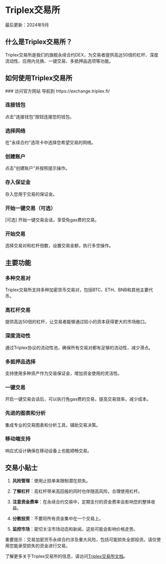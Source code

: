 
# Triplex交易所

<Callout type="info">
  最后更新：2024年9月
</Callout>

## 什么是Triplex交易所？

Triplex交易所是我们的旗舰永续合约DEX，为交易者提供高达50倍的杠杆、深度流动性、应用内兑换、一键交易、多抵押品选项等功能。

## 如何使用Triplex交易所

<Steps>
  ### 访问官方网站
  导航到 https://exchange.triplex.fi/
  
  ### 连接钱包
  点击"连接钱包"按钮连接您的钱包。
  
  ### 选择网络
  在"永续合约"选项卡中选择您希望交易的网络。
  
  ### 创建账户
  点击"创建账户"并按照提示操作。
  
  ### 存入保证金
  存入您用于交易的保证金。
  
  ### 开始一键交易（可选）
  [可选] 开始一键交易会话，享受免gas费的交易。
  
  ### 开始交易
  选择交易对和杠杆倍数，设置交易金额，执行多空操作。
</Steps>

## 主要功能

### 多种交易对
Triplex交易所支持多种加密货币交易对，包括BTC、ETH、BNB和其他主要代币。

### 高杠杆交易
提供高达50倍的杠杆，让交易者能够通过较小的资本获得更大的市场敞口。

### 深度流动性
通过Triplex协议的流动性池，确保所有交易对都有足够的流动性，减少滑点。

### 多抵押品选择
支持使用多种资产作为交易保证金，增加资金使用的灵活性。

### 一键交易
开启一键交易会话后，可以执行免gas费的交易，提高交易效率，减少成本。

### 先进的图表和分析
集成专业的交易图表和分析工具，辅助交易决策。

### 移动端支持
响应式设计确保在移动设备上也能顺畅交易。

## 交易小贴士

1. **风险管理**：使用止损单来限制潜在损失。

2. **了解杠杆**：高杠杆带来高回报的同时也伴随高风险，合理使用杠杆。

3. **注意资金费率**：在永续合约交易中，定期支付的资金费率会影响您的整体收益。

4. **分散投资**：不要将所有资金集中在一个交易上。

5. **监控市场**：密切关注市场动态和新闻，这些可能会影响价格走势。

<Callout type="warning">
  重要提示：交易加密货币永续合约涉及重大风险，包括可能损失全部投资。请仅使用您能承受损失的资金进行交易。
</Callout>

了解更多关于Triplex交易所的信息，请访问[Triplex交易所文档](https://docs.triplex.fi/)。 